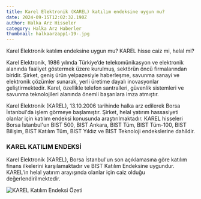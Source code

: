 ```yaml
---
title: Karel Elektronik (KAREL) katılım endeksine uygun mu?
date: 2024-09-15T12:02:32.190Z
author: Halka Arz Hisseler
category: Halka Arz Haberler
thumbnail: halkaarzapp1-19-.jpg
---
```

Karel Elektronik katılım endeksine uygun mu? KAREL hisse caiz mi, helal mi?

Karel Elektronik, 1986 yılında Türkiye’de telekomünikasyon ve elektronik alanında faaliyet göstermek üzere kurulmuş, sektörün öncü firmalarından biridir. Şirket, geniş ürün yelpazesiyle haberleşme, savunma sanayi ve elektronik çözümler sunarak, yerli üretime dayalı inovasyonlar geliştirmektedir. Karel, özellikle telefon santralleri, güvenlik sistemleri ve savunma teknolojileri alanında önemli başarılara imza atmıştır. 

Karel Elektronik (KAREL), 13.10.2006 tarihinde halka arz edilerek Borsa İstanbul'da işlem görmeye başlamıştır. Şirket, helal yatırım hassasiyeti olanlar için katılım endeksi konusunda araştırılmaktadır. KAREL hisseleri Borsa İstanbul'un BIST 500, BIST Ankara, BIST Tüm, BIST Tüm-100, BIST Bilişim, BIST Katılım Tüm, BIST Yıldız ve BIST Teknoloji endekslerine dahildir.

### **KAREL KATILIM ENDEKSİ**

Karel Elektronik (KAREL), Borsa İstanbul'un son açıklamasına göre katılım finans ilkelerini karşılamaktadır ve BIST Katılım Endeksine uygundur. KAREL'in helal yatırım arayışında olanlar için caiz olduğu değerlendirilmektedir.

![KAREL Katılım Endeksi Özeti](karel.jpg "KAREL Katılım Endeksi Özeti")